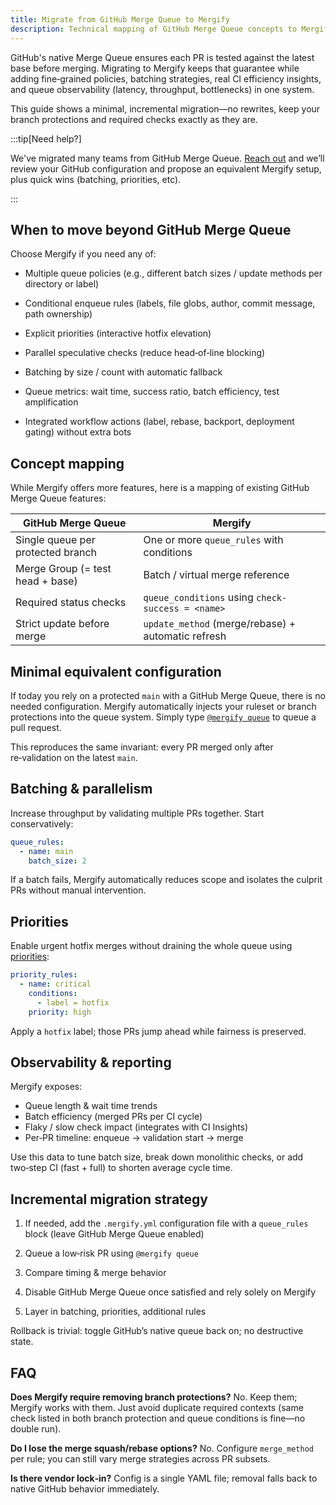 ```yaml
---
title: Migrate from GitHub Merge Queue to Mergify
description: Technical mapping of GitHub Merge Queue concepts to Mergify with added capabilities.
---
```


<IntegrationLogo src={githubLogo} alt="GitHub logo"/>

GitHub's native Merge Queue ensures each PR is tested against the latest base
before merging. Migrating to Mergify keeps that guarantee while adding
fine‑grained policies, batching strategies, real CI efficiency insights, and
queue observability (latency, throughput, bottlenecks) in one system.

This guide shows a minimal, incremental migration—no rewrites, keep your branch
protections and required checks exactly as they are.

:::tip[Need help?]

We've migrated many teams from GitHub Merge Queue. [Reach
out](mailto:support@mergify.com) and we’ll review your GitHub configuration and
propose an equivalent Mergify setup, plus quick wins (batching, priorities,
etc).

:::

## When to move beyond GitHub Merge Queue

Choose Mergify if you need any of:

- Multiple queue policies (e.g., different batch sizes / update methods per
  directory or label)

- Conditional enqueue rules (labels, file globs, author, commit message, path
  ownership)

- Explicit priorities (interactive hotfix elevation)

- Parallel speculative checks (reduce head‑of‑line blocking)

- Batching by size / count with automatic fallback

- Queue metrics: wait time, success ratio, batch efficiency, test amplification

- Integrated workflow actions (label, rebase, backport, deployment gating)
  without extra bots

## Concept mapping

While Mergify offers more features, here is a mapping of existing GitHub Merge
Queue features:

| GitHub Merge Queue | Mergify |
| ------------------- | ------- |
| Single queue per protected branch | One or more `queue_rules` with conditions |
| Merge Group (= test head + base) | Batch / virtual merge reference |
| Required status checks | `queue_conditions` using `check-success = <name>` |
| Strict update before merge | `update_method` (merge/rebase) + automatic refresh |

## Minimal equivalent configuration

If today you rely on a protected `main` with a GitHub Merge Queue, there is no
needed configuration. Mergify automatically injects your ruleset or branch
protections into the queue system. Simply type [`@mergify
queue`](/commands/queue) to queue a pull request.

This reproduces the same invariant: every PR merged only after re‑validation on
the latest `main`.

## Batching & parallelism

Increase throughput by validating multiple PRs together. Start conservatively:

```yaml
queue_rules:
  - name: main
    batch_size: 2
```

If a batch fails, Mergify automatically reduces scope and isolates the culprit
PRs without manual intervention.

## Priorities

Enable urgent hotfix merges without draining the whole queue using
[priorities](/merge-queue/priority):

```yaml
priority_rules:
  - name: critical
    conditions:
      - label = hotfix
    priority: high
```

Apply a `hotfix` label; those PRs jump ahead while fairness is preserved.

## Observability & reporting

Mergify exposes:

- Queue length & wait time trends
- Batch efficiency (merged PRs per CI cycle)
- Flaky / slow check impact (integrates with CI Insights)
- Per‑PR timeline: enqueue → validation start → merge

Use this data to tune batch size, break down monolithic checks, or add
two‑step CI (fast + full) to shorten average cycle time.

## Incremental migration strategy

1. If needed, add the `.mergify.yml` configuration file with a `queue_rules`
   block (leave GitHub Merge Queue enabled)

2. Queue a low‑risk PR using `@mergify queue`

3. Compare timing & merge behavior

4. Disable GitHub Merge Queue once satisfied and rely solely on Mergify

5. Layer in batching, priorities, additional rules

Rollback is trivial: toggle GitHub’s native queue back on; no destructive state.

## FAQ

**Does Mergify require removing branch protections?** No. Keep them; Mergify
works with them. Just avoid duplicate required contexts (same check listed in
both branch protection and queue conditions is fine—no double run).

**Do I lose the merge squash/rebase options?** No. Configure `merge_method` per
rule; you can still vary merge strategies across PR subsets.

**Is there vendor lock‑in?** Config is a single YAML file; removal falls back
to native GitHub behavior immediately.
